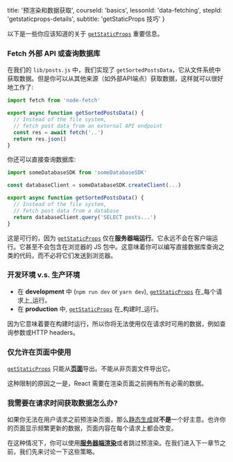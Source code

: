 
  title: '预渲染和数据获取',
  courseId: 'basics',
  lessonId: 'data-fetching',
  stepId: 'getstaticprops-details',
  subtitle: 'getStaticProps 技巧'
}

以下是一些你应该知道的关于 [`getStaticProps`](/docs/basic-features/data-fetching#getstaticprops-static-generation) 重要信息。

### Fetch 外部 API 或查询数据库

在我们的 `lib/posts.js` 中，我们实现了 `getSortedPostsData`，它从文件系统中获取数据。但是你可以从其他来源（如外部API端点）获取数据，这样就可以很好地工作了:

```js
import fetch from 'node-fetch'

export async function getSortedPostsData() {
  // Instead of the file system,
  // fetch post data from an external API endpoint
  const res = await fetch('..')
  return res.json()
}
```

你还可以直接查询数据库:

```js
import someDatabaseSDK from 'someDatabaseSDK'

const databaseClient = someDatabaseSDK.createClient(...)

export async function getSortedPostsData() {
  // Instead of the file system,
  // fetch post data from a database
  return databaseClient.query('SELECT posts...')
}
```

这是可行的，因为 [`getStaticProps`](/docs/basic-features/data-fetching#getstaticprops-static-generation) 仅在**服务器端运行**。它永远不会在客户端运行。它甚至不会包含在浏览器的 JS 包中。这意味着你可以编写直接数据库查询之类的代码，而不必将它们发送到浏览器。

### 开发环境 v.s. 生产环境

- 在 **development** 中 (`npm run dev` or `yarn dev`), [`getStaticProps`](/docs/basic-features/data-fetching#getstaticprops-static-generation) 在_每个请求上_运行。
- 在 **production** 中, [`getStaticProps`](/docs/basic-features/data-fetching#getstaticprops-static-generation) 在_构建时_运行。

因为它意味着要在构建时运行，所以你将无法使用仅在请求时可用的数据，例如查询参数或HTTP headers。

### 仅允许在页面中使用

[`getStaticProps`](/docs/basic-features/data-fetching#getstaticprops-static-generation) 只能从[**页面**](/docs/basic-features/pages)导出。不能从非页面文件导出它。

这种限制的原因之一是，React 需要在渲染页面之前拥有所有必需的数据。

### 我需要在请求时间获取数据怎么办?

如果你无法在用户请求之前预渲染页面，那么[静态生成](/docs/basic-features/pages#static-generation-recommended)就**不是**一个好主意。也许你的页面显示频繁更新的数据，页面内容在每个请求上都会改变。

在这种情况下，你可以使用[**服务器端渲染**](/docs/basic-features/pages#server-side-rendering)或者跳过预渲染。在我们进入下一章节之前，我们先来讨论一下这些策略。

